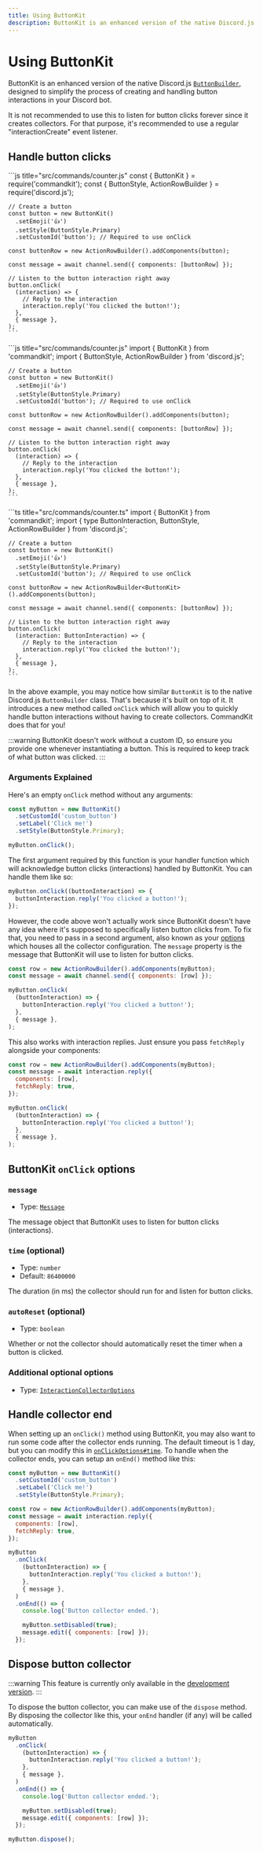 ```yaml
---
title: Using ButtonKit
description: ButtonKit is an enhanced version of the native Discord.js ButtonBuilder, designed to simplify the process of creating and handling button interactions in your Discord bot.
---
```



# Using ButtonKit

ButtonKit is an enhanced version of the native Discord.js [`ButtonBuilder`](https://old.discordjs.dev/#/docs/discord.js/main/class/ButtonBuilder), designed to simplify the process of creating and handling button interactions in your Discord bot.

It is not recommended to use this to listen for button clicks forever since it creates collectors. For that purpose, it's recommended to use a regular "interactionCreate" event listener.

## Handle button clicks

<Tabs>
  <TabItem value="cjs" label='CommonJS' default>
    ```js title="src/commands/counter.js"
    const { ButtonKit } = require('commandkit');
    const { ButtonStyle, ActionRowBuilder } = require('discord.js');

    // Create a button
    const button = new ButtonKit()
      .setEmoji('👍')
      .setStyle(ButtonStyle.Primary)
      .setCustomId('button'); // Required to use onClick

    const buttonRow = new ActionRowBuilder().addComponents(button);

    const message = await channel.send({ components: [buttonRow] });

    // Listen to the button interaction right away
    button.onClick(
      (interaction) => {
        // Reply to the interaction
        interaction.reply('You clicked the button!');
      },
      { message },
    );
    ```

  </TabItem>
  <TabItem value='esm' label='ESM'>
    ```js title="src/commands/counter.js"
    import { ButtonKit } from 'commandkit';
    import { ButtonStyle, ActionRowBuilder } from 'discord.js';

    // Create a button
    const button = new ButtonKit()
      .setEmoji('👍')
      .setStyle(ButtonStyle.Primary)
      .setCustomId('button'); // Required to use onClick

    const buttonRow = new ActionRowBuilder().addComponents(button);

    const message = await channel.send({ components: [buttonRow] });

    // Listen to the button interaction right away
    button.onClick(
      (interaction) => {
        // Reply to the interaction
        interaction.reply('You clicked the button!');
      },
      { message },
    );
    ```

  </TabItem>
  <TabItem value='ts' label='TypeScript'>
    ```ts title="src/commands/counter.ts"
    import { ButtonKit } from 'commandkit';
    import { type ButtonInteraction, ButtonStyle, ActionRowBuilder } from 'discord.js';

    // Create a button
    const button = new ButtonKit()
      .setEmoji('👍')
      .setStyle(ButtonStyle.Primary)
      .setCustomId('button'); // Required to use onClick

    const buttonRow = new ActionRowBuilder<ButtonKit>().addComponents(button);

    const message = await channel.send({ components: [buttonRow] });

    // Listen to the button interaction right away
    button.onClick(
      (interaction: ButtonInteraction) => {
        // Reply to the interaction
        interaction.reply('You clicked the button!');
      },
      { message },
    );
    ```

  </TabItem>

</Tabs>

In the above example, you may notice how similar `ButtonKit` is to the native Discord.js `ButtonBuilder` class. That's because it's built on top of it. It introduces a new method called `onClick` which will allow you to quickly handle button interactions without having to create collectors. CommandKit does that for you!

:::warning
ButtonKit doesn't work without a custom ID, so ensure you provide one whenever
instantiating a button. This is required to keep track of what button was
clicked.
:::

### Arguments Explained

Here's an empty `onClick` method without any arguments:

```js
const myButton = new ButtonKit()
  .setCustomId('custom_button')
  .setLabel('Click me!')
  .setStyle(ButtonStyle.Primary);

myButton.onClick();
```

The first argument required by this function is your handler function which will acknowledge button clicks (interactions) handled by ButtonKit. You can handle them like so:

```js
myButton.onClick((buttonInteraction) => {
  buttonInteraction.reply('You clicked a button!');
});
```

However, the code above won't actually work since ButtonKit doesn't have any idea where it's supposed to specifically listen button clicks from. To fix that, you need to pass in a second argument, also known as your [options](/guide/buttonkit#buttonkit-onclick-options) which houses all the collector configuration. The `message` property is the message that ButtonKit will use to listen for button clicks.

```js
const row = new ActionRowBuilder().addComponents(myButton);
const message = await channel.send({ components: [row] });

myButton.onClick(
  (buttonInteraction) => {
    buttonInteraction.reply('You clicked a button!');
  },
  { message },
);
```

This also works with interaction replies. Just ensure you pass `fetchReply` alongside your components:

```js
const row = new ActionRowBuilder().addComponents(myButton);
const message = await interaction.reply({
  components: [row],
  fetchReply: true,
});

myButton.onClick(
  (buttonInteraction) => {
    buttonInteraction.reply('You clicked a button!');
  },
  { message },
);
```

## ButtonKit `onClick` options

### `message`

- Type: [`Message`](https://old.discordjs.dev/#/docs/discord.js/main/class/Message)

The message object that ButtonKit uses to listen for button clicks (interactions).

### `time` (optional)

- Type: `number`
- Default: `86400000`

The duration (in ms) the collector should run for and listen for button clicks.

### `autoReset` (optional)

- Type: `boolean`

Whether or not the collector should automatically reset the timer when a button is clicked.

### Additional optional options

- Type: [`InteractionCollectorOptions`](https://old.discordjs.dev/#/docs/discord.js/main/typedef/InteractionCollectorOptions)

## Handle collector end

When setting up an `onClick()` method using ButtonKit, you may also want to run some code after the collector ends running. The default timeout is 1 day, but you can modify this in [`onClickOptions#time`](#time-optional). To handle when the collector ends, you can setup an `onEnd()` method like this:

```js {16-21}
const myButton = new ButtonKit()
  .setCustomId('custom_button')
  .setLabel('Click me!')
  .setStyle(ButtonStyle.Primary);

const row = new ActionRowBuilder().addComponents(myButton);
const message = await interaction.reply({
  components: [row],
  fetchReply: true,
});

myButton
  .onClick(
    (buttonInteraction) => {
      buttonInteraction.reply('You clicked a button!');
    },
    { message },
  )
  .onEnd(() => {
    console.log('Button collector ended.');

    myButton.setDisabled(true);
    message.edit({ components: [row] });
  });
```

## Dispose button collector

:::warning
This feature is currently only available in the [development
version](/guide/installation#development-version).
:::

To dispose the button collector, you can make use of the `dispose` method. By disposing the collector like this, your `onEnd` handler (if any) will be called automatically.

```js {15}
myButton
  .onClick(
    (buttonInteraction) => {
      buttonInteraction.reply('You clicked a button!');
    },
    { message },
  )
  .onEnd(() => {
    console.log('Button collector ended.');

    myButton.setDisabled(true);
    message.edit({ components: [row] });
  });

myButton.dispose();
```
